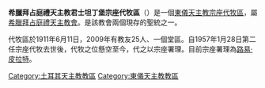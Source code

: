 {{Infobox Roman Catholic diocese
|Roman Catholic Diocese of=希臘拜占庭禮天主教<br>君士坦丁堡宗座代牧區
|Latin name of diocese= Exarchatus Apostolicus Constantinopolitanus
|image=
|caption=
|location= [[土耳其|土耳其]]
|territory=
|population=25
|rite=[[拜占庭禮|拜占庭禮]]
|eastern church=[[希臘拜占庭禮天主教會|希臘拜占庭禮天主教會]]
|patron=
|province=
|established= 1911年
|cathedral=
|co-cathedral=
|leadership= 宗座代牧
|website=
|pope=
|patriarch=
|metropolitan=
|major archbishop=
|ordinary=懸空
|coadjutor archbishop=
|coadjutor bishop=
|auxiliary=
|emeritus=
}}

'''希臘拜占庭禮天主教君士坦丁堡宗座代牧區'''（{{lang-la|Exarchatus Apostolicus Constantinopolitanus}}）是一個[[東儀天主教|東儀天主教]][[宗座代牧|宗座代牧區]]，屬[[希臘拜占庭禮天主教會|希臘拜占庭禮天主教會]]。是該教會兩個現存的聖統之一。

代牧區於1911年6月11日，2009年有教友25人、一個堂區。自1957年1月28日第二任宗座代牧去世後，代牧之位懸空至今，代之以宗座署理。目前宗座署理為[[路易·皮拉特|路易·皮拉特]]。

{{土耳其天主教教區}}
[[Category:土耳其天主教教區|Category:土耳其天主教教區]]
[[Category:東儀天主教教區|Category:東儀天主教教區]]